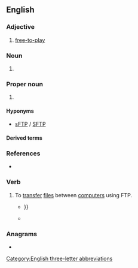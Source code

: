 ==English==

===Adjective===
{{en-adj|-}}

# {{lb|en|video games}} [[free-to-play]]

===Noun===
{{en-noun}}

# {{lb|en|psychology}} {{initialism of|en|[[future|Future]] [[time|Time]] [[perspective|Perspective]]|nodot=1}} {{gloss|a scale developed by Carstensen and Frieder Lang}}

===Proper noun===
{{en-proper noun}}

# {{lb|en|Internet}} {{initialism of|en|[[File Transfer Protocol]]|nodot=1}} {{gloss|a common way to transfer files over the [[Internet]].}}

====Hyponyms====
* [[sFTP]] / [[SFTP]]

====Derived terms====
{{der2
|en|FTP server
|FTP site
}}

===References===
* {{pedia}}

===Verb===
{{en-verb}}

# To [[transfer]] [[file]]s between [[computer]]s using FTP.
#* {{quote-book|en|year=1995|author=Richard Wagner|title=Inside CompuServe|passage=Just as newsgroups have certain rules to live by, there are several courtesies to remember when '''FTPing''' and telneting to remote sites {{...}}}}
#* {{quote-book|en|year=2008|author=Paul Thewlis|title=WordPress for Business Bloggers|passage=Having saved '''header.php'''<!--bolded in original-->, I '''FTPed''' it back to the Sandbox theme folder, overwriting the old version.}}

===Anagrams===
* {{anagrams|en|a=fpt|FPT|PFT|TFP}}

[[Category:English three-letter abbreviations]]